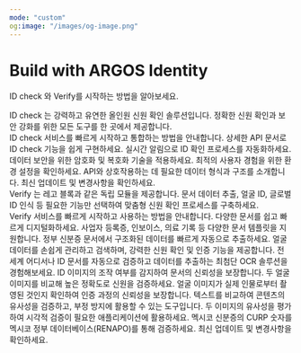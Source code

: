 ```yaml
---
mode: "custom"
og:image: "/images/og-image.png"
---
```


<div style={{ textAlign:"center",padding:"4rem 0",background:"radial-gradient(circle, rgba(0,100,255,1) 0%, rgba(0,212,255,1) 100%)" }}>
  <div style={{ display:"flex",flexDirection:"column",alignItems:"center",gap:"1rem" }}>
    <h1 style={{ fontSize:"2.5rem",fontWeight:"normal",display:"flex",alignItems:"center",gap:"0.5rem" }}>
      <span style={{ color: '#f0f0f0' }}>Build with</span>
      <span style={{ fontWeight: 'bold', color: '#f0f0f0' }}>ARGOS Identity</span>
    </h1>
    <p style={{ fontSize:"1rem",color:"#f2f2f1",margin:"0" }}>
      ID check 와 Verify를 시작하는 방법을 알아보세요.
    </p>
  </div>
</div>

<div style={{ marginTop:"6rem",marginBottom:"8rem",maxWidth:"70rem",marginLeft:"auto",marginRight:"auto",paddingLeft:"1.25rem",paddingRight:"1.25rem" }}>
  <div className="block text-black dark:text-white" style={{ textAlign:"center",fontSize:"24px",fontWeight:"600",marginBottom:"3rem",marginTop:"-1rem" }}>
    <span className="block">
      <span className="text-primary">ID check </span>
      는 강력하고 유연한 올인원 신원 확인 솔루션입니다. 정확한 신원 확인과 보안 강화를 위한 모든 도구를 한 곳에서 제공합니다.
    </span>
  </div>

  <CardGroup cols={4}>
    <Card title="시작하기" icon="book-open" href="/getting-started/ko/introduction">
      ID check 서비스를 빠르게 시작하고 통합하는 방법을 안내합니다.
    </Card>
    <Card title="API 참조" icon="code" href="/api-reference/api-reference-guide/ko/overview">
      상세한 API 문서로 ID check 기능을 쉽게 구현하세요.
    </Card>
    <Card title="웹훅 이벤트" icon="webhook" href="/webhooks/ko/overview">
      실시간 알림으로 ID 확인 프로세스를 자동화하세요.
    </Card>
    <Card title="보안" icon="grid-round" iconType="solid" href="/getting-started/ko/encrypt-and-decrypt-data/overview">
      데이터 보안을 위한 암호화 및 복호화 기술을 적용하세요.
    </Card>
    <Card title="라이브폼 권장 브라우저 및 기기" icon="browser" href="/getting-started/ko/recommended-browsers-and-devices">
      최적의 사용자 경험을 위한 환경 설정을 확인하세요.
    </Card>
    <Card title="데이터 구조 가이드" icon="database" href="/api-reference/api-reference-guide/ko/supported-id-types-alpha-3-country-codes">
      API와 상호작용하는 데 필요한 데이터 형식과 구조를 소개합니다.
    </Card>
    <Card title="변경 로그" icon="sparkles" href="/changelog/ko/idcheck/overview">
      최신 업데이트 및 변경사항을 확인하세요.
    </Card>
  </CardGroup>

  <div className="block text-black dark:text-white" style={{ textAlign:"center",fontSize:"24px",fontWeight:"600",marginBottom:"3rem",marginTop:"4rem" }}>
    <span className="block">
      <span className="text-primary">Verify </span>
      는 레고 블록과 같은 독립 모듈을 제공합니다. 문서 데이터 추출, 얼굴 ID, 글로벌 ID 인식 등 필요한 기능만 선택하여 맞춤형 신원 확인 프로세스를 구축하세요.
    </span>
  </div>

  <CardGroup cols={4}>
    <Card title="시작하기" icon="book-open" href="https://dev.argosidentity.com/verify/getting-started">
      Verify 서비스를 빠르게 시작하고 사용하는 방법을 안내합니다.
    </Card>
    <Card title="Textify" icon="file-contract" href="https://dev.argosidentity.com/verify/textify/introduction">
      다양한 문서를 쉽고 빠르게 디지털화하세요. 사업자 등록증, 인보이스, 의료 기록 등 다양한 문서 템플릿을 지원합니다.
    </Card>
    <Card title="Textify ID AutoParser" icon="wand-sparkles" href="https://app.theneo.io/argosidentity/verify/textify/textify-auto-parser-api">
      정부 신분증 문서에서 구조화된 데이터를 빠르게 자동으로 추출하세요.
    </Card>
    <Card title="Face Id" icon="face-viewfinder" href="https://dev.argosidentity.com/face-id/face-id-1/introduction-5">
      얼굴 데이터를 손쉽게 관리하고 검색하며, 강력한 신원 확인 및 인증 기능을 제공합니다.
    </Card>
    <Card title="Global ID Recognition" icon="address-card" iconType="solid" href="https://dev.argosidentity.com/verify-id/global-id-recognition-api/global-id-recognition-api-1">
      전 세계 어디서나 ID 문서를 자동으로 검증하고 데이터를 추출하는 최첨단 OCR 솔루션을 경험해보세요.
    </Card>
    <Card title="ID Liveness" icon="wave-pulse" href="https://dev.argosidentity.com/verify-id/id-liveness/id-liveness-api-1">
      ID 이미지의 조작 여부를 감지하여 문서의 신뢰성을 보장합니다.
    </Card>
    <Card title="Face Compare" icon="code-compare" href="https://dev.argosidentity.com/verify-id/face-compare/face-compare-api-1">
      두 얼굴 이미지를 비교해 높은 정확도로 신원을 검증하세요.
    </Card>
    <Card title="Face Liveness" icon="image-portrait" href="https://dev.argosidentity.com/verify-id/face-liveness/face-liveness-api">
      얼굴 이미지가 실제 인물로부터 촬영된 것인지 확인하여 인증 과정의 신뢰성을 보장합니다.
    </Card>
    <Card title="Text Verifier" icon="text-size" href="https://dev.argosidentity.com/verifier/text-verifier/text-verifier-api">
      텍스트를 비교하여 콘텐츠의 유사성을 검증하고, 부정 방지에 활용할 수 있는 도구입니다.
    </Card>
    <Card title="Image Verifier" icon="images" href="https://dev.argosidentity.com/verifier/image-verifier/image-verifier-api">
      두 이미지의 유사성을 평가하여 시각적 검증이 필요한 애플리케이션에 활용하세요.
    </Card>
    <Card title="Validate Curp" icon="hashtag" href="https://app.theneo.io/argosidentity/verifier/curp-verifier-2/validate-curp-api">
      멕시코 신분증의 CURP 숫자를 멕시코 정부 데이터베이스(RENAPO)를 통해 검증하세요.
    </Card>
    <Card title="변경 로그" icon="sparkles" href="/changelog/ko/verify/overview">
      최신 업데이트 및 변경사항을 확인하세요.
    </Card>
  </CardGroup>
</div>
